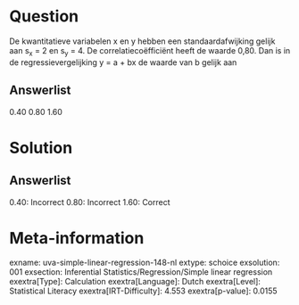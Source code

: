 Question
========

De kwantitatieve variabelen x en y hebben een standaardafwijking gelijk
aan s~x~ = 2 en s~y~ = 4. De correlatiecoëfficiënt heeft de waarde 0,80.
Dan is in de regressievergelijking y = a + bx de waarde van b gelijk aan

Answerlist
----------

0.40
0.80
1.60

Solution
========

Answerlist
----------

0.40: Incorrect
0.80: Incorrect
1.60: Correct

Meta-information
================
exname: uva-simple-linear-regression-148-nl
extype: schoice
exsolution: 001
exsection: Inferential Statistics/Regression/Simple linear regression
exextra[Type]: Calculation
exextra[Language]: Dutch
exextra[Level]: Statistical Literacy
exextra[IRT-Difficulty]: 4.553
exextra[p-value]: 0.0155
